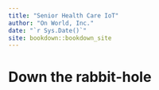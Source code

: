 ```yaml
--- 
title: "Senior Health Care IoT"
author: "On World, Inc."
date: "`r Sys.Date()`"
site: bookdown::bookdown_site
---
```


# Down the rabbit-hole

